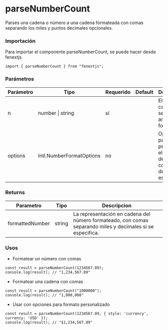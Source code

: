 # parseNumberCount

Parses una cadena o número a una cadena formateada con comas separando los miles y puntos decimales opcionales.

### Importación

Para importar el componente parseNumberCount, se puede hacer desde fenextjs

```tsx copy
import { parseNumberCount } from "fenextjs";
```

### Parámetros

| Parámetro | Tipo | Requerido | Default | Descripcion |
| --------- | ---- | --------- | ------- | ----------- |
| n | number \| string | sí |  | El número o cadena que se debe analizar y formatear. |
| options | Intl.NumberFormatOptions | no |  | Opciones para personalizar el formato del número, como decimales, estilo, etc. |
### Returns

| Parametro | Tipo | Descripcion |
| --------- | ---- | ----------- |
| formattedNumber | string  | La representación en cadena del número formateado, con comas separando miles y decimales si se especifica. |
### Usos

- Formatear un número con comas

```tsx copy
const result = parseNumberCount(1234567.89);
console.log(result); // "1,234,567.89"
```

- Formatear una cadena con comas

```tsx copy
const result = parseNumberCount("1000000");
console.log(result); // "1,000,000"
```

- Usar con opciones para formato personalizado

```tsx copy
const result = parseNumberCount(1234567.89, { style: 'currency', currency: 'USD' });
console.log(result); // "$1,234,567.89"
```

